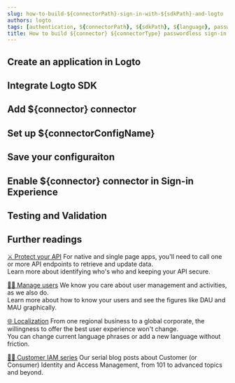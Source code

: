```yaml
---
slug: how-to-build-${connectorPath}-sign-in-with-${sdkPath}-and-logto
authors: logto
tags: [authentication, ${connectorPath}, ${sdkPath}, ${language}, passwordless-sign-in, sign-in, login]
title: How to build ${connector} ${connectorType} passwordless sign-in with ${sdk} and Logto
---
```


<!--
  We have to divide templates into sections because imported mdx will not show in the TOC.
  There's no way to customize TOC either. :-)

  @see https://github.com/facebook/docusaurus/issues/3915
-->



<!-- truncate -->

<Intro connector={connector} sdk="${sdk}" link="${sdkOfficialLink}" />

## Create an application in Logto

<CreateApplication type="${appType}" framework="${framework}" />

## Integrate Logto SDK

<IntegrateSdk />

## Add ${connector} connector

<AddPasswordlessConnector connector={connector} connectorType="${connectorType}" />

## Set up ${connectorConfigName}

<ConnectorGuide />

## Save your configuraiton

<SaveYourConfiguration connector={connector} />

## Enable ${connector} connector in Sign-in Experience

<EnablePasswordlessConnector
  connectorType="${connectorType}"
  passwordlessSignUpIdentifier="${passwordlessSignUpIdentifier}"
/>

## Testing and Validation

<TestingAndValidation connector={connector} sdk="${sdk}" />

## Further readings

[⚔️ Protect your API](/docs/recipes/protect-your-api/) For native and single page apps, you'll need to call one or more API endpoints to retrieve and update data.<br/>
Learn more about identifying who's who and keeping your API secure.

[🧑‍🚀 Manage users](/docs/recipes/manage-users/) We know you care about user management and activities, as we also do.<br/>
Learn more about how to know your users and see the figures like DAU and MAU graphically.

[🌐 Localization](/docs/recipes/customize-sie/localized-language) From one regional business to a global corporate, the willingness to offer the best user experience won't change.<br/>
You can change current language phrases or add a new language without friction.

[🧑‍🎓 Customer IAM series](/blog/tags/ciam) Our serial blog posts about Customer (or Consumer) Identity and Access Management, from 101 to advanced topics and beyond.
